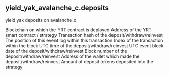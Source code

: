 ## yield_yak_avalanche_c.deposits 
yield yak deposits on avalanche_c


<ParamField path="blockchain">
Blockchain on which the YRT contract is deployed
</ParamField>
<ParamField path="contract_address">
Address of the YRT smart contract / strategy
</ParamField>
<ParamField path="tx_hash">
Transaction hash of the deposit/withdraw/reinvest
</ParamField>
<ParamField path="evt_index">
The position of this event log within this transaction
</ParamField>
<ParamField path="tx_index">
Index of the transaction within the block
</ParamField>
<ParamField path="block_time">
UTC time of the deposit/withdraw/reinvest
</ParamField>
<ParamField path="block_date">
UTC event block date of the deposit/withdraw/reinvest
</ParamField>
<ParamField path="block_number">
Block number of the deposit/withdraw/reinvest
</ParamField>
<ParamField path="user_address">
Address of the wallet which made the deposit/withdraw/reinvest
</ParamField>
<ParamField path="deposit_amount">
Amount of deposit tokens deposited into the strategy
</ParamField>
